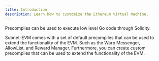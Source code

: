 ```yaml
---
title: Introduction
description: Learn how to customize the Ethereum Virtual Machine.
---
```


Precompiles can be used to execute low level Go code through Solidity. 

Subnet-EVM comes with a set of default precompiles that can be used to extend the functionality of the EVM. Such as the Warp Messenger, AllowList, and Reward Manager.
Furthermore, you can create custom precompiles that can be used to extend the functionality of the EVM.
